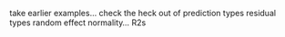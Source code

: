 take earlier examples... check the heck out of
prediction types
residual types
random effect normality...
R2s
